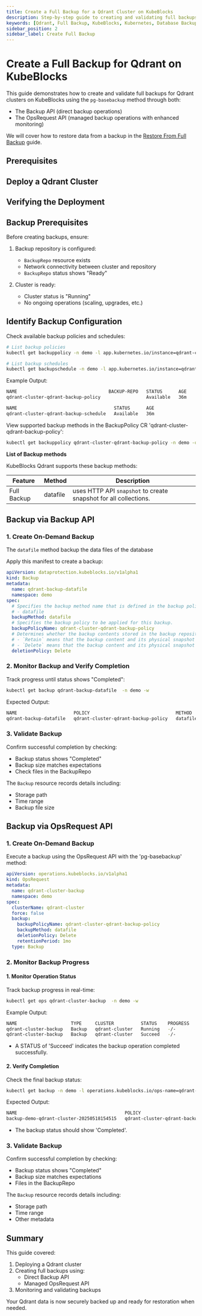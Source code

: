 ```yaml
---
title: Create a Full Backup for a Qdrant Cluster on KubeBlocks
description: Step-by-step guide to creating and validating full backups for Qdrant clusters using Backup API and OpsRequest API in KubeBlocks.
keywords: [Qdrant, Full Backup, KubeBlocks, Kubernetes, Database Backup, XtraBackup]
sidebar_position: 2
sidebar_label: Create Full Backup
---
```




# Create a Full Backup for Qdrant on KubeBlocks

This guide demonstrates how to create and validate full backups for Qdrant clusters on KubeBlocks using the `pg-basebackup` method through both:
- The Backup API (direct backup operations)
- The OpsRequest API (managed backup operations with enhanced monitoring)

We will cover how to restore data from a backup in the [Restore From Full Backup](./05-restoring-from-full-backup) guide.

## Prerequisites


<Prerequisites />

## Deploy a Qdrant Cluster


<CreateCluster />

## Verifying the Deployment


<VerifyCluster />

## Backup Prerequisites

Before creating backups, ensure:
1. Backup repository is configured:
   - `BackupRepo` resource exists
   - Network connectivity between cluster and repository
   - `BackupRepo` status shows "Ready"

2. Cluster is ready:
   - Cluster status is "Running"
   - No ongoing operations (scaling, upgrades, etc.)

## Identify Backup Configuration

Check available backup policies and schedules:

```bash
# List backup policies
kubectl get backuppolicy -n demo -l app.kubernetes.io/instance=qdrant-cluster

# List backup schedules
kubectl get backupschedule -n demo -l app.kubernetes.io/instance=qdrant-cluster
```

Example Output:
```bash
NAME                                  BACKUP-REPO   STATUS      AGE
qdrant-cluster-qdrant-backup-policy                 Available   36m

NAME                                    STATUS      AGE
qdrant-cluster-qdrant-backup-schedule   Available   36m
```

View supported backup methods in the BackupPolicy CR 'qdrant-cluster-qdrant-backup-policy':

```bash
kubectl get backuppolicy qdrant-cluster-qdrant-backup-policy -n demo -oyaml | yq '.spec.backupMethods[].name'
```
**List of Backup methods**

KubeBlocks Qdrant supports these backup methods:

| Feature           | Method          | Description |
|-------------|--------|------------|
| Full Backup | datafile | uses HTTP API `snapshot` to create snapshot for all collections. |

## Backup via Backup API

### 1. Create On-Demand Backup

The `datafile` method backup the data files of the database

Apply this manifest to create a backup:

```yaml
apiVersion: dataprotection.kubeblocks.io/v1alpha1
kind: Backup
metadata:
  name: qdrant-backup-datafile
  namespace: demo
spec:
  # Specifies the backup method name that is defined in the backup policy.
  # - datafile
  backupMethod: datafile
  # Specifies the backup policy to be applied for this backup.
  backupPolicyName: qdrant-cluster-qdrant-backup-policy
  # Determines whether the backup contents stored in the backup repository should be deleted when the backup custom resource(CR) is deleted. Supported values are `Retain` and `Delete`.
  # - `Retain` means that the backup content and its physical snapshot on backup repository are kept.
  # - `Delete` means that the backup content and its physical snapshot on backup repository are deleted.
  deletionPolicy: Delete
```

### 2. Monitor Backup and Verify Completion

Track progress until status shows "Completed":

```bash
kubectl get backup qdrant-backup-datafile  -n demo -w
```

Expected Output:

```bash
NAME                     POLICY                                METHOD     REPO            STATUS      TOTAL-SIZE   DURATION   DELETION-POLICY   CREATION-TIME          COMPLETION-TIME        EXPIRATION-TIME
qdrant-backup-datafile   qdrant-cluster-qdrant-backup-policy   datafile   <BACKUP_REPO>   Completed   0            10s        Delete            2025-05-18T15:43:53Z   2025-05-18T15:44:02Z
```

### 3. Validate Backup

Confirm successful completion by checking:
- Backup status shows "Completed"
- Backup size matches expectations
- Check files in the BackupRepo

The `Backup` resource records details including:
- Storage path
- Time range
- Backup file size


## Backup via OpsRequest API

### 1. Create On-Demand Backup

Execute a backup using the OpsRequest API with the 'pg-basebackup' method:

```yaml
apiVersion: operations.kubeblocks.io/v1alpha1
kind: OpsRequest
metadata:
  name: qdrant-cluster-backup
  namespace: demo
spec:
  clusterName: qdrant-cluster
  force: false
  backup:
    backupPolicyName: qdrant-cluster-qdrant-backup-policy
    backupMethod: datafile
    deletionPolicy: Delete
    retentionPeriod: 1mo
  type: Backup
```

### 2. Monitor Backup Progress

#### 1. Monitor Operation Status

Track backup progress in real-time:
```bash
kubectl get ops qdrant-cluster-backup  -n demo -w
```

Example Output:
```bash
NAME                    TYPE     CLUSTER          STATUS    PROGRESS   AGE
qdrant-cluster-backup   Backup   qdrant-cluster   Running   -/-        5s
qdrant-cluster-backup   Backup   qdrant-cluster   Succeed   -/-        10s
```

- A STATUS of 'Succeed' indicates the backup operation completed successfully.

#### 2. Verify Completion

Check the final backup status:

```bash
kubectl get backup -n demo -l operations.kubeblocks.io/ops-name=qdrant-cluster-backup
```

Expected Output:
```bash
NAME                                        POLICY                                METHOD     REPO            STATUS      TOTAL-SIZE   DURATION   DELETION-POLICY   CREATION-TIME          COMPLETION-TIME        EXPIRATION-TIME
backup-demo-qdrant-cluster-20250518154515   qdrant-cluster-qdrant-backup-policy   datafile   <BACKUP_REPO>   Completed   0            10s        Delete            2025-05-18T15:45:15Z   2025-05-18T15:45:25Z   2025-06-17T15:45:25Z
```

- The backup status should show 'Completed'.

### 3. Validate Backup

Confirm successful completion by checking:
- Backup status shows "Completed"
- Backup size matches expectations
- Files in the BackupRepo

The `Backup` resource records details including:
- Storage path
- Time range
- Other metadata

## Summary

This guide covered:
1. Deploying a Qdrant cluster
2. Creating full backups using:
   - Direct Backup API
   - Managed OpsRequest API
3. Monitoring and validating backups

Your Qdrant data is now securely backed up and ready for restoration when needed.